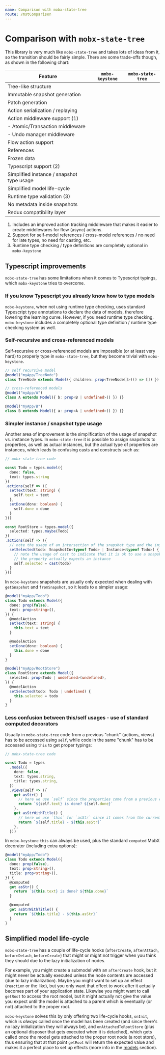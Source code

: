 ```yaml
---
name: Comparison with mobx-state-tree
route: /mstComparison
---
```



# Comparison with `mobx-state-tree`

This library is very much like `mobx-state-tree` and takes lots of ideas from it, so the transition
should be fairly simple. There are some trade-offs though, as shown in the following chart:

| Feature                                   | `mobx-keystone`                          | `mobx-state-tree` |
| ----------------------------------------- | ---------------------------------------- | ----------------- |
| Tree-like structure                       | <CheckIcon/>                             | <CheckIcon/>      |
| Immutable snapshot generation             | <CheckIcon/>                             | <CheckIcon/>      |
| Patch generation                          | <CheckIcon/>                             | <CheckIcon/>      |
| Action serialization / replaying          | <CheckIcon/>                             | <CheckIcon/>      |
| Action middleware support (1)             | <CheckIcon/><ArrowUpIcon/>               | <CheckIcon/>      |
| - Atomic/Transaction middleware           | <CheckIcon/>                             | <CheckIcon/>      |
| - Undo manager middleware                 | <CheckIcon/>                             | <CheckIcon/>      |
| Flow action support                       | <CheckIcon/>                             | <CheckIcon/>      |
| References                                | <CheckIcon/>                             | <CheckIcon/>      |
| Frozen data                               | <CheckIcon/>                             | <CheckIcon/>      |
| Typescript support (2)                    | <CheckIcon/><ArrowUpIcon/><ArrowUpIcon/> | <CheckIcon/>      |
| Simplified instance / snapshot type usage | <CheckIcon/>                             | <RedXIcon/>       |
| Simplified model life-cycle               | <CheckIcon/>                             | <RedXIcon/>       |
| Runtime type validation (3)               | <CheckIcon/>                             | <CheckIcon/>      |
| No metadata inside snapshots              | <RedXIcon/>                              | <CheckIcon/>      |
| Redux compatibility layer                 | <CheckIcon/>                             | <CheckIcon/>      |

1. Includes an improved action tracking middleware that makes it easier to create
   middlewares for flow (async) actions.
2. Support for self-model references / cross-model references / no need for late types, no need for casting,
   etc.
3. Runtime type checking / type definitions are completely optional in `mobx-keystone`

## Typescript improvements

`mobx-state-tree` has some limitations when it comes to Typescript typings, which `mobx-keystone` tries to overcome.

### If you know Typescript you already know how to type models

`mobx-keystone`, when not using runtime type checking, uses standard Typescript type annotations to declare the data of models, therefore lowering the learning curve.
However, if you need runtime type checking, `mobx-keystone` includes a completely optional type definition / runtime type checking system as well.

### Self-recursive and cross-referenced models

Self-recursive or cross-referenced models are impossible (or at least very hard) to properly type in `mobx-state-tree`, but they become trivial with `mobx-keystone`.

```ts
// self recursive model
@model("myApp/TreeNode")
class TreeNode extends Model({ children: prop<TreeNode[]>(() => []) }) {}

// cross-referenced models
@model("myApp/A")
class A extends Model({ b: prop<B | undefined>() }) {}

@model("myApp/B")
class B extends Model({ a: prop<A | undefined>() }) {}
```

### Simpler instance / snapshot type usage

Another area of improvement is the simplification of the usage of snapshot vs. instance types. In `mobx-state-tree` it is possible to assign snapshots to properties, as well as actual instances, but the actual type of properties are instances, which leads to confusing casts and constructs such as:

```ts
// mobx-state-tree code

const Todo = types.model({
  done: false,
  text: types.string
})
.actions(self => ({
  setText(text: string) {
    self.text = text
  },
  setDone(done: boolean) {
    self.done = done
  }
}))

const RootStore = types.model({
  selected: types.maybe(Todo)
})
.actions(self => ({
  // note the usage of an intersection of the snapshot type and the instance type
  setSelected(todo: SnapshotIn<typeof Todo> | Instance<typeof Todo>) {
    // note the usage of cast to indicate that it is ok to use a snapshot when
    // the property actually expects an instance
    self.selected = cast(todo)
  }
}))
```

In `mobx-keystone` snapshots are usually only expected when dealing with `getSnapshot` and `fromSnapshot`, so it leads to a simpler usage:

```ts
@model("myApp/Todo")
class Todo extends Model({
  done: prop(false),
  text: prop<string>(),
}) {
  @modelAction
  setText(text: string) {
    this.text = text
  }

  @modelAction
  setDone(done: boolean) {
    this.done = done
  }
}

@model("myApp/RootStore")
class RootStore extends Model({
  selected: prop<Todo | undefined>(undefined),
}) {
  @modelAction
  setSelected(todo: Todo | undefined) {
    this.selected = todo
  }
}
```

### Less confusion between this/self usages - use of standard computed decorators

Usually in `mobx-state-tree` code from a previous "chunk" (actions, views) has to be accessed using `self`, while code in the same "chunk" has to be accessed using `this` to get proper typings:

```ts
// mobx-state-tree code

const Todo = types
  .model({
    done: false,
    text: types.string,
    title: types.string,
  })
  .views(self => ({
    get asStr() {
      // here we use `self` since the properties come from a previous chunk
      return `${self.text} is done? ${self.done}`
    },
    get asStrWithTitle() {
      // here we use `this` for `asStr` since it comes from the current chunk
      return `${self.title} - ${this.asStr}`
    },
  }))
```

In `mobx-keystone` `this` can always be used, plus the standard `computed` MobX decorator (including extra options):

```ts
@model("myApp/Todo")
class Todo extends Model({
  done: prop(false),
  text: prop<string>(),
  title: prop<string>(),
}) {
  @computed
  get asStr() {
    return `${this.text} is done? ${this.done}`
  }

  @computed
  get asStrWithTitle() {
    return `${this.title} - ${this.asStr}`
  }
}
```

## Simplified model life-cycle

`mobx-state-tree` has a couple of life-cycle hooks (`afterCreate`, `afterAttach`, `beforeDetach`, `beforeCreate`) that might or might not trigger when you think they should due to the lazy initialization of nodes.

For example, you might create a submodel with an `afterCreate` hook, but it might never be actually executed unless the node contents are accessed (due to lazy initialization).
Maybe you might want to set up an effect (`reaction` or the like), but you only want that effect to work after it actually becomes part of your application state.
Likewise you might want to call `getRoot` to access the root model, but it might actually not give the value you expect until the model is attached to a parent which is eventually (or not) attached to the proper root.

`mobx-keystone` solves this by only offering two life-cycle hooks, `onInit`, which is _always_ called once the model has been created (and since there's no lazy initialization they will always be), and `onAttachedToRootStore` (plus an optional disposer that gets executed when it is detached), which gets called once the model gets attached to the proper root node (a root store), thus ensuring that at that point `getRoot` will return the expected value and makes it a perfect place to set up effects (more info in the [models](./models) section).
